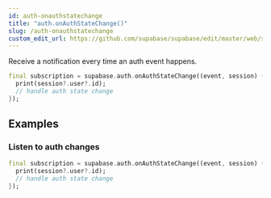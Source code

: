 ```yaml
---
id: auth-onauthstatechange
title: "auth.onAuthStateChange()"
slug: /auth-onauthstatechange
custom_edit_url: https://github.com/supabase/supabase/edit/master/web/spec/supabase_dart_v1_ref.yml
---
```



Receive a notification every time an auth event happens.


```dart
final subscription = supabase.auth.onAuthStateChange((event, session) {
  print(session?.user?.id);
  // handle auth state change
});
```


















## Examples

### Listen to auth changes



```dart
final subscription = supabase.auth.onAuthStateChange((event, session) {
  print(session?.user?.id);
  // handle auth state change
});
```